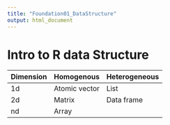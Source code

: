 ```yaml
---
title: "Foundation01_DataStructure"
output: html_document
---
```


# Intro to R data Structure

| Dimension | Homogenous    | Heterogeneous |
|-----------|---------------|---------------|
| 1d        | Atomic vector | List          |
| 2d        | Matrix        | Data frame    |
| nd        | Array         |               |


